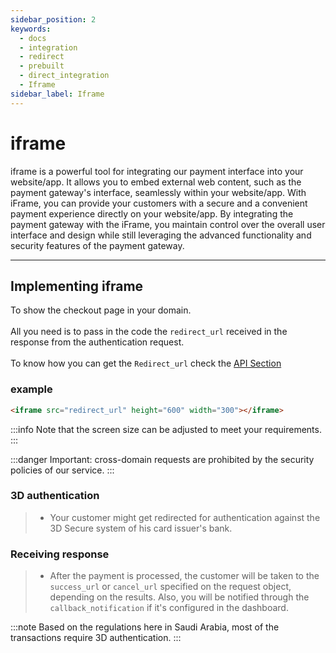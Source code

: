 ```yaml
---
sidebar_position: 2
keywords:
  - docs
  - integration
  - redirect
  - prebuilt
  - direct_integration
  - Iframe
sidebar_label: Iframe
---
```


# iframe

iframe is a powerful tool for integrating our payment interface into your website/app. It allows you to embed external web content, such as the payment gateway's interface, seamlessly within your website/app.
With iFrame, you can provide your customers with a secure and a convenient payment experience directly on your website/app. By integrating the payment gateway with the iFrame, you maintain control over the overall user interface and design while still leveraging the advanced functionality and security features of the payment gateway.

---

## Implementing iframe

To show the checkout page in your domain.<br></br>
All you need is to pass in the code the `redirect_url` received in the response from the authentication request.<br></br>
To know how you can get the `Redirect_url` check the [API Section](../../../api/gateway/authentication-request)

### example

```html
<iframe src="redirect_url" height="600" width="300"></iframe>
```

:::info
Note that the screen size can be adjusted to meet your requirements.
:::

:::danger
Important: cross-domain requests are prohibited by the security policies of our service.
:::

### 3D authentication

> - Your customer might get redirected for authentication against the 3D Secure system of his card issuer's bank.

### Receiving response

> - After the payment is processed, the customer will be taken to the `success_url` or `cancel_url` specified on the request object, depending on the results.
>   Also, you will be notified through the `callback_notification` if it's configured in the dashboard.

:::note
Based on the regulations here in Saudi Arabia, most of the transactions require 3D authentication.
:::
